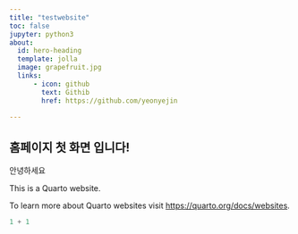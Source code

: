 ```yaml
---
title: "testwebsite"
toc: false
jupyter: python3
about: 
  id: hero-heading
  template: jolla
  image: grapefruit.jpg
  links:
      - icon: github
        text: Githib
        href: https://github.com/yeonyejin
   
---
```


## 홈페이지 첫 화면 입니다!

안녕하세요

This is a Quarto website.

To learn more about Quarto websites visit <https://quarto.org/docs/websites>.

```python
1 + 1
```
